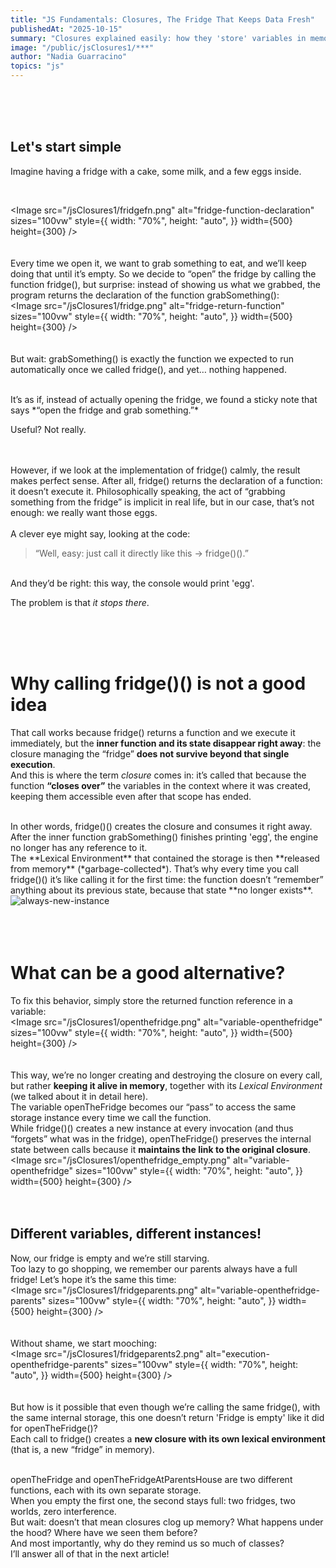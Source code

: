 ```yaml
---
title: "JS Fundamentals: Closures, The Fridge That Keeps Data Fresh"
publishedAt: "2025-10-15"
summary: "Closures explained easily: how they 'store' variables in memory like food in a fridge."
image: "/public/jsClosures1/***"
author: "Nadia Guarracino"
topics: "js"
---
```

<br />
<br />
<br />

 ## Let's start simple
Imagine having a fridge with a cake, some milk, and a few eggs inside.

<br />

<Image
  src="/jsClosures1/fridgefn.png"
  alt="fridge-function-declaration"
  sizes="100vw"
  style={{
    width: "70%",
    height: "auto",
  }}
  width={500}
  height={300}
/>
<br />
<br />
<br />
Every time we open it, we want to grab something to eat, and we’ll keep doing that until it’s empty.
So we decide to “open” the fridge by calling the function <Highlight>fridge()</Highlight>, but surprise: instead of showing us what we grabbed, the program returns the declaration of the function <Highlight>grabSomething()</Highlight>:
<br />
<Image
  src="/jsClosures1/fridge.png"
  alt="fridge-return-function"
  sizes="100vw"
  style={{
    width: "70%",
    height: "auto",
  }}
  width={500}
  height={300}
/>
<br />
<br />
<br />
But wait: <Highlight>grabSomething()</Highlight> is exactly the function we expected to run automatically once we called <Highlight>fridge()</Highlight>, and yet… nothing happened.

<br />
It’s as if, instead of actually opening the fridge, we found a sticky note that says *“open the fridge and grab something.”*

Useful? Not really.

<br />
<br />
However, if we look at the implementation of <Highlight>fridge()</Highlight> calmly, the result makes perfect sense.
After all, <Highlight>fridge()</Highlight> returns the declaration of a function: it doesn’t execute it.
Philosophically speaking, the act of “grabbing something from the fridge” is implicit in real life, but in our case, that’s not enough: we really want those eggs.
<br />
<br />
A clever eye might say, looking at the code:

> “Well, easy: just call it directly like this → <Highlight>fridge()()</Highlight>.”

<br />
And they’d be right: this way, the console would print <Highlight>'egg'</Highlight>.

The problem is that *it stops there*.

<br />
<br />
<br />

# Why calling fridge()() is not a good idea
That call works because <Highlight>fridge()</Highlight> returns a function and we execute it immediately,
but the **inner function and its state disappear right away**:
the closure managing the “fridge” **does not survive beyond that single execution**.
<br />
And this is where the term *closure* comes in:
it’s called that because the function **“closes over”** the variables in the context where it was created, keeping them accessible even after that scope has ended.

<br />
In other words, <Highlight>fridge()()</Highlight> creates the closure and consumes it right away. After the inner function <Highlight>grabSomething()</Highlight> finishes printing <Highlight>'egg'</Highlight>,
the engine no longer has any reference to it.

<br />
The **Lexical Environment** that contained the storage is then **released from memory** (*garbage-collected*).
That’s why every time you call <Highlight>fridge()()</Highlight> it’s like calling it for the first time:
the function doesn’t “remember” anything about its previous state, because that state **no longer exists**.
<br />
<Image
  src="/jsClosures1/newistance.png"
  alt="always-new-instance"
  sizes="100vw"
  style={{
    width: "70%",
    height: "auto",
  }}
  width={500}
  height={300}
/>
<br />
<br />
<br />
<br />

# What can be a good alternative?
To fix this behavior, simply store the returned function reference in a variable:
<br />
<Image
  src="/jsClosures1/openthefridge.png"
  alt="variable-openthefridge"
  sizes="100vw"
  style={{
    width: "70%",
    height: "auto",
  }}
  width={500}
  height={300}
/>
<br />
<br />
<br />
This way, we’re no longer creating and destroying the closure on every call,
but rather **keeping it alive in memory**, together with its *Lexical Environment* (we talked about it in detail here).
<br />
The variable <Highlight>openTheFridge</Highlight> becomes our “pass” to access the same storage instance every time we call the function.
<br />
While <Highlight>fridge()()</Highlight> creates a new instance at every invocation (and thus “forgets” what was in the fridge),
<Highlight>openTheFridge()</Highlight> preserves the internal state between calls because it **maintains the link to the original closure**.
<br />
<Image
  src="/jsClosures1/openthefridge_empty.png"
  alt="variable-openthefridge"
  sizes="100vw"
  style={{
    width: "70%",
    height: "auto",
  }}
  width={500}
  height={300}
/>
<br />
<br />
<br />

## Different variables, different instances!
Now, our fridge is empty and we’re still starving.
<br />
Too lazy to go shopping, we remember our parents always have a full fridge! Let’s hope it’s the same this time:
<br />
<Image
  src="/jsClosures1/fridgeparents.png"
  alt="variable-openthefridge-parents"
  sizes="100vw"
  style={{
    width: "70%",
    height: "auto",
  }}
  width={500}
  height={300}
/>
<br />
<br />
<br />
Without shame, we start mooching:
<br />
<Image
  src="/jsClosures1/fridgeparents2.png"
  alt="execution-openthefridge-parents"
  sizes="100vw"
  style={{
    width: "70%",
    height: "auto",
  }}
  width={500}
  height={300}
/>
<br />
<br />
<br />
But how is it possible that even though we’re calling the same <Highlight>fridge()</Highlight>, with the same internal storage, this one doesn’t return 'Fridge is empty' like it did for <Highlight>openTheFridge()</Highlight>?
<br />
Each call to <Highlight>fridge()</Highlight> creates a **new closure with its own lexical environment** (that is, a new “fridge” in memory).

<br />
<Highlight>openTheFridge</Highlight> and <Highlight>openTheFridgeAtParentsHouse</Highlight> are two different functions, each with its own separate storage.

<br />
When you empty the first one, the second stays full: two fridges, two worlds, zero interference.

<br />
But wait: doesn’t that mean closures clog up memory? What happens under the hood?
Where have we seen them before?
<br />
And most importantly, why do they remind us so much of classes?
<br />
I’ll answer all of that in the next article!

<br />
<br />
<br />
<br />
<br />
<br />
<br />
<br />
<br />
<br />
<br />
<br />
